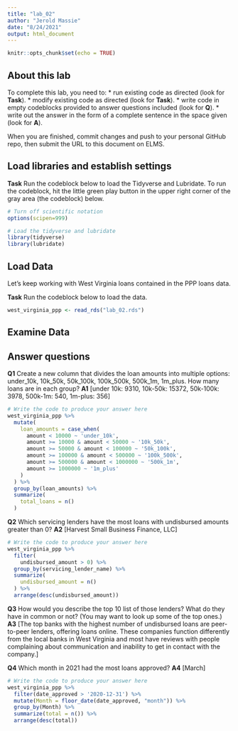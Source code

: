 ```yaml
---
title: "lab_02"
author: "Jerold Massie"
date: "8/24/2021"
output: html_document
---
```


```r
knitr::opts_chunk$set(echo = TRUE)
```

## About this lab

To complete this lab, you need to:
* run existing code as directed (look for **Task**).
* modify existing code as directed (look for **Task**).
* write code in empty codeblocks provided to answer questions included (look for **Q**).
* write out the answer in the form of a complete sentence in the space given (look for **A**).

When you are finished, commit changes and push to your personal GitHub repo, then submit the URL to this document on ELMS.

## Load libraries and establish settings

**Task** Run the codeblock below to load the Tidyverse and Lubridate. To run the codeblock, hit the little green play button in the upper right corner of the gray area (the codeblock) below.

```r
# Turn off scientific notation
options(scipen=999)

# Load the tidyverse and lubridate
library(tidyverse)
library(lubridate)
```

## Load Data

Let's keep working with West Virginia loans contained in the PPP loans data.  

**Task** Run the codeblock below to load the data.

```r
west_virginia_ppp <- read_rds("lab_02.rds")
```

## Examine Data

## Answer questions

**Q1** Create a new column that divides the loan amounts into multiple options: under_10k, 10k_50k, 50k_100k, 100k_500k, 500k_1m, 1m_plus. How many loans are in each group?
**A1** [under 10k: 9310, 10k-50k: 15372, 50k-100k: 3978, 500k-1m: 540, 1m-plus: 356]

```r
# Write the code to produce your answer here
west_virginia_ppp %>%
  mutate(
    loan_amounts = case_when(
      amount < 10000 ~ 'under_10k',
      amount >= 10000 & amount < 50000 ~ '10k_50k',
      amount >= 50000 & amount < 100000 ~ '50k_100k',
      amount >= 100000 & amount < 500000 ~ '100k_500k',
      amount >= 500000 & amount < 1000000 ~ '500k_1m',
      amount >= 1000000 ~ '1m_plus'
    )
  ) %>%
  group_by(loan_amounts) %>%
  summarize(
    total_loans = n()
  )
```

**Q2** Which servicing lenders have the most loans with undisbursed amounts greater than 0?
**A2** [Harvest Small Business Finance, LLC]

```r
# Write the code to produce your answer here
west_virginia_ppp %>%
  filter(
    undisbursed_amount > 0) %>%
  group_by(servicing_lender_name) %>%
  summarize(
    undisbursed_amount = n()
  ) %>%
  arrange(desc(undisbursed_amount))

```

**Q3** How would you describe the top 10 list of those lenders? What do they have in common or not? (You may want to look up some of the top ones.)
**A3** [The top banks with the highest number of undisbursed loans are peer-to-peer lenders, offering loans online. These companies function differently from the local banks in West Virginia and most have reviews with people complaining about communication and inability to get in contact with the company.]

**Q4** Which month in 2021 had the most loans approved?
**A4** [March]

```r
# Write the code to produce your answer here
west_virginia_ppp %>%
  filter(date_approved > '2020-12-31') %>%
  mutate(Month = floor_date(date_approved, "month")) %>%
  group_by(Month) %>%
  summarize(total = n()) %>%
  arrange(desc(total))
```
